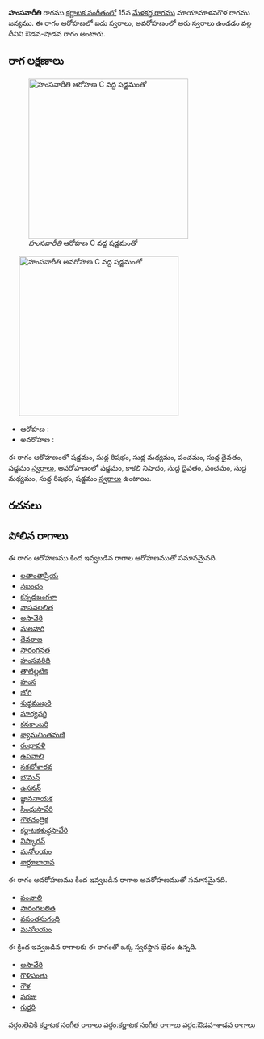 {{Infobox ragam
	| name          	= హంసవారీతి
	| synonym	    	= 
	| mela          	= 
	| chakra        	= 
	| janaka        	= 
	| type          	= ఔడవ-శాడవ
	| arohanam      	= {{svaraC|S|R1|M1|P|D1|S'}} 
	| avarohanam    	= {{svaraC|S'|N3|D1|P|M1|R1|S}}
	| jeeva         	=
	| chhaya        	=
	| nyasa         	=
	| vishesha      	= 
	| equivalent  		= 
}}
{{కర్ణాటక సంగీత రాగాలు}}
'''హంసవారీతి''' రాగము [[కర్ణాటక సంగీతం]]లో 15వ [[మేళకర్త రాగము]] మాయామాళవగౌళ రాగము జన్యము.  ఈ రాగం ఆరోహణలో ఐదు స్వరాలు, అవరోహణంలో ఆరు స్వరాలు ఉండడం వల్ల దీనిని ఔడవ-షాడవ రాగం అంటారు.


==రాగ లక్షణాలు==
[[Image:hamsavariti_ar_kb2wiki.png|thumb|right|316px|''హంసవారీతి'' ఆరోహణ C వద్ద షడ్జమంతో]]
	[[Image:hamsavariti_av_kb2wiki.png|thumb|right|316px|''హంసవారీతి'' అవరోహణ C వద్ద షడ్జమంతో]]

* ఆరోహణ : {{svaraC|S|R1|M1|P|D1|S'}} 
* అవరోహణ : {{svaraC|S'|N3|D1|P|M1|R1|S}}

ఈ రాగం ఆరోహణంలో షడ్జమం, సుద్ద  రిషభం, సుద్ద మధ్యమం, పంచమం, సుద్ద దైవతం, షడ్జమం [[స్వరాలు]], అవరోహణంలో షడ్జమం, కాకలి  నిషాదం, సుద్ద దైవతం, పంచమం, సుద్ద మధ్యమం, సుద్ద  రిషభం, షడ్జమం [[స్వరాలు]] ఉంటాయి.

==రచనలు==



==పోలిన రాగాలు==
ఈ రాగం ఆరోహణము కింద ఇవ్వబడిన రాగాల ఆరోహణముతో సమానమైనది.
* [[ లతాంతాప్రియ]]
* [[సబందం]]
* [[కన్నడబంగళా]]
* [[వాసవలలిత]]
* [[ అసావేరి]]
* [[మలహరి]]
* [[దేవరాజ]]
* [[సారంగనత]]
* [[హంసవరిది]]
* [[తాటిల్లటిక]]
* [[హంస]]
* [[జోగి]]
* [[శుధ్ధముఖరి]]
* [[సూర్యవర్తి]]
* [[కనకాంబరి]]
* [[శ్యామచింతమణి]]
* [[రంభావళి]]
* [[ఉసవాలి]]
* [[సకటోళారవ]]
* [[బౌమన్]]
* [[ఉసనన్]]
* [[జ్ఞాననాయక]]
* [[సింధుసావేరి]]
* [[గౌళచంద్రిక]]
* [[కర్ణాటకశుద్ధసావేరి]]
* [[నిస్కారన్]]
* [[మనోలయం]]
* [[శార్దూలారావ]]

ఈ రాగం అవరోహణము కింద ఇవ్వబడిన రాగాల అవరోహణముతో సమానమైనది.
* [[పంచాలి]]
* [[సారంగలలిత]]
* [[వసంతసుగంధి]]
* [[మనోలయం]]

ఈ క్రింద ఇవ్వబడిన రాగాలకు ఈ రాగంతో ఒక్క స్వరస్థాన భేదం ఉన్నది.
* [[ అసావేరి]]
* [[గౌళిపంతు]]
* [[గౌళ]]
* [[పరజు]]
* [[గుర్జరి]]



[[వర్గం:తెవికి కర్ణాటక సంగీత రాగాలు]]
[[వర్గం:కర్ణాటక సంగీత రాగాలు]]
[[వర్గం:ఔడవ-శాడవ రాగాలు]]